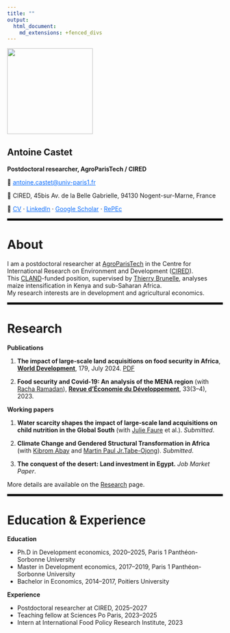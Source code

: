 ```yaml
---
title: ""
output:
  html_document:
    md_extensions: +fenced_divs
---
```


::: {.row .align-items-center}
::: {.col-md-3}
![](Images/pdp.jpg){width=200}
:::
::: {.col-md-9 style="margin-top:30px;"}

# Antoine Castet
**Postdoctoral researcher, AgroParisTech / CIRED**

📧 <a href="mailto:antoine.castet@univ-paris1.fr" style="color:#0d6efd;">
antoine.castet@univ-paris1.fr
</a>

📍 CIRED, 45bis Av. de la Belle Gabrielle, 94130 Nogent-sur-Marne, France

🔗 <a href="https://raw.githubusercontent.com/AntoineCastet/AntoineCastet/main/PDF/CV.pdf" style="color:#0d6efd;">CV</a> ·
<a href="https://www.linkedin.com/in/antoinecastet/" style="color:#0d6efd;">LinkedIn</a> ·
<a href="https://scholar.google.com/citations?user=PAZtH9YAAAAJ&hl=fr" style="color:#0d6efd;">Google Scholar</a> ·
<a href="https://ideas.repec.org/f/pca1705.html" style="color:#0d6efd;">RePEc</a>

:::
:::

<hr style="border: 2px solid black;">

# About

I am a postdoctoral researcher at [AgroParisTech](https://www.agroparistech.fr) in the Centre for International Research on Environment and Development ([CIRED](https://www.centre-cired.fr)).  
This [CLAND](https://cland.lsce.ipsl.fr)-funded position, supervised by [Thierry Brunelle](https://scholar.google.com/citations?user=70WNvUcAAAAJ&hl=fr), analyses maize intensification in Kenya and sub-Saharan Africa.  
My research interests are in development and agricultural economics.  

<hr style="border: 2px solid black;">

# Research

**Publications**

1. **The impact of large-scale land acquisitions on food security in Africa**, [**World Development**](https://doi.org/10.1016/j.worlddev.2024.106597), 179, July 2024. [PDF](https://antoinecastet.github.io/Website/1-s2.0-S0305750X24000676-main.pdf)  

2. **Food security and Covid-19: An analysis of the MENA region** (with [Racha Ramadan](https://www.racharamadan.com/)), [**Revue d’Économie du Développement**](https://www.cairn.info/revue-d-economie-du-developpement-2023-3-page-29.htm?contenu=article), 33(3–4), 2023.

**Working papers**

1. **Water scarcity shapes the impact of large-scale land acquisitions on child nutrition in the Global South** (with [Julie Faure](https://scholar.google.com.tw/citations?user=S2iiM2kAAAAJ&hl=ja) et al.). *Submitted*.  

2. **Climate Change and Gendered Structural Transformation in Africa** (with [Kibrom Abay](https://scholar.google.com/citations?user=-ga5p8UAAAAJ&hl=en) and [Martin Paul Jr.Tabe-Ojong](https://scholar.google.com/citations?user=OwxVewYAAAAJ&hl=en)). *Submitted*.  

3. **The conquest of the desert: Land investment in Egypt.** *Job Market Paper*.

More details are available on the [Research](research.html) page.

<hr style="border: 2px solid black;">

# Education & Experience

**Education**

- Ph.D in Development economics, 2020–2025, Paris 1 Panthéon-Sorbonne University  
- Master in Development economics, 2017–2019, Paris 1 Panthéon-Sorbonne University  
- Bachelor in Economics, 2014–2017, Poitiers University

**Experience**

- Postdoctoral researcher at CIRED, 2025–2027  
- Teaching fellow at Sciences Po Paris, 2023–2025  
- Intern at International Food Policy Research Institute, 2023
